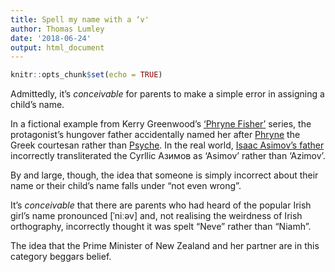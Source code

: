 ```yaml
---
title: Spell my name with a ‘v'
author: Thomas Lumley
date: '2018-06-24'
output: html_document
---
```


```r
knitr::opts_chunk$set(echo = TRUE)
```

Admittedly, it's *conceivable* for parents to make a simple error in assigning a child's name.

In a fictional example from Kerry Greenwood's ['Phryne Fisher'](http://phrynefisher.com/) series, the protagonist's hungover father  accidentally named her after [Phryne](https://en.wikipedia.org/wiki/Phryne) the Greek courtesan rather than [Psyche](https://en.wikipedia.org/wiki/Cupid_and_Psyche). In the real world, [Isaac Asimov's father](https://en.wikipedia.org/wiki/Isaac_Asimov#Family_name_etymology) incorrectly transliterated the Cyrllic Азимов as 'Asimov' rather than 'Azimov'.

By and large, though, the idea that someone is simply incorrect about their name or their child's name falls under "not even wrong".

It's *conceivable* that there are parents who had heard of the popular Irish girl's name pronounced [ˈniːəv] and, not realising the weirdness of Irish orthography, incorrectly thought it was spelt "Neve" rather than "Niamh".  

The idea that the Prime Minister of New Zealand and her partner are in this category beggars belief. 


